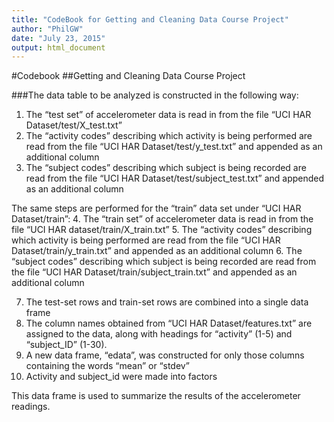 ```yaml
---
title: "CodeBook for Getting and Cleaning Data Course Project"
author: "PhilGW"
date: "July 23, 2015"
output: html_document
---
```


#Codebook
##Getting and Cleaning Data Course Project

###The data table to be analyzed is constructed in the following way:

1. The "test set" of accelerometer data is read in from the file "UCI HAR Dataset/test/X_test.txt"
2. The "activity codes" describing which activity is being performed are read from the file "UCI HAR Dataset/test/y_test.txt" and appended as an additional column
3. The "subject codes" describing which subject is being recorded are read from the file "UCI HAR Dataset/test/subject_test.txt" and appended as an additional column

The same steps are performed for the "train" data set under "UCI HAR Dataset/train":
4. The "train set" of accelerometer data is read in from the file "UCI HAR dataset/train/X_train.txt"
5. The "activity codes" describing which activity is being performed are read from the file "UCI HAR Dataset/train/y_train.txt" and appended as an additional column
6. The "subject codes" describing which subject is being recorded are read from the file "UCI HAR Dataset/train/subject_train.txt" and appended as an additional column

7. The test-set rows and train-set rows are combined into a single data frame
8. The column names obtained from "UCI HAR Dataset/features.txt" are assigned to the data, along with headings for "activity" (1-5) and "subject_ID" (1-30).
9. A new data frame, "edata", was constructed for only those columns containing the words "mean" or "stdev"
10. Activity and subject_id were made into factors

This data frame is used to summarize the results of the accelerometer readings.

